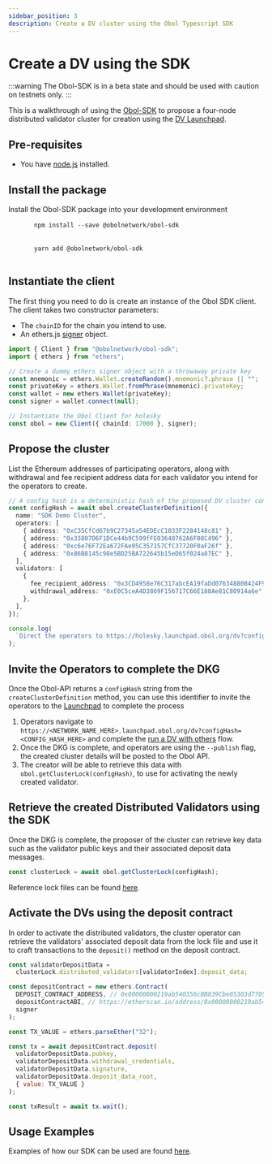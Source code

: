 ```yaml
---
sidebar_position: 3
description: Create a DV cluster using the Obol Typescript SDK
---
```



# Create a DV using the SDK

:::warning
The Obol-SDK is in a beta state and should be used with caution on testnets only.
:::

This is a walkthrough of using the [Obol-SDK](https://www.npmjs.com/package/@obolnetwork/obol-sdk) to propose a four-node distributed validator cluster for creation using the [DV Launchpad](../dvl/intro.md).

## Pre-requisites

- You have [node.js](https://nodejs.org/en) installed.

## Install the package

Install the Obol-SDK package into your development environment

<Tabs groupId="install-sdk">
  <TabItem value="npm" label="NPM" default>
    <pre>
      <code>npm install --save @obolnetwork/obol-sdk</code>
    </pre>
  </TabItem>
  <TabItem value="yarn" label="Yarn">
    <pre>
      <code>yarn add @obolnetwork/obol-sdk</code>
    </pre>
  </TabItem>
</Tabs>

## Instantiate the client

The first thing you need to do is create an instance of the Obol SDK client. The client takes two constructor parameters:

- The `chainID` for the chain you intend to use.
- An ethers.js [signer](https://docs.ethers.org/v6/api/providers/#Signer-signTypedData) object.

```ts
import { Client } from "@obolnetwork/obol-sdk";
import { ethers } from "ethers";

// Create a dummy ethers signer object with a throwaway private key
const mnemonic = ethers.Wallet.createRandom().mnemonic?.phrase || "";
const privateKey = ethers.Wallet.fromPhrase(mnemonic).privateKey;
const wallet = new ethers.Wallet(privateKey);
const signer = wallet.connect(null);

// Instantiate the Obol Client for holesky
const obol = new Client({ chainId: 17000 }, signer);
```

## Propose the cluster

List the Ethereum addresses of participating operators, along with withdrawal and fee recipient address data for each validator you intend for the operators to create.

```ts
// A config hash is a deterministic hash of the proposed DV cluster configuration
const configHash = await obol.createClusterDefinition({
  name: "SDK Demo Cluster",
  operators: [
    { address: "0xC35CfCd67b9C27345a54EDEcC1033F2284148c81" },
    { address: "0x33807D6F1DCe44b9C599fFE03640762A6F08C496" },
    { address: "0xc6e76F72Ea672FAe05C357157CfC37720F0aF26f" },
    { address: "0x86B8145c98e5BD25BA722645b15eD65f024a87EC" },
  ],
  validators: [
    {
      fee_recipient_address: "0x3CD4958e76C317abcEA19faDd076348808424F99",
      withdrawal_address: "0xE0C5ceA4D3869F156717C66E188Ae81C80914a6e",
    },
  ],
});

console.log(
  `Direct the operators to https://holesky.launchpad.obol.org/dv?configHash=${configHash} to complete the key generation process`
);
```

## Invite the Operators to complete the DKG

Once the Obol-API returns a `configHash` string from the `createClusterDefinition` method, you can use this identifier to invite the operators to the [Launchpad](../dvl/intro.md) to complete the process

1. Operators navigate to `https://<NETWORK_NAME_HERE>.launchpad.obol.org/dv?configHash=<CONFIG_HASH_HERE>` and complete the [run a DV with others](../start/quickstart_group.mdx) flow.
1. Once the DKG is complete, and operators are using the `--publish` flag, the created cluster details will be posted to the Obol API.
1. The creator will be able to retrieve this data with `obol.getClusterLock(configHash)`, to use for activating the newly created validator.

## Retrieve the created Distributed Validators using the SDK

Once the DKG is complete, the proposer of the cluster can retrieve key data such as the validator public keys and their associated deposit data messages.

```js
const clusterLock = await obol.getClusterLock(configHash);
```

Reference lock files can be found [here](https://github.com/ObolNetwork/charon/tree/main/cluster/testdata).

## Activate the DVs using the deposit contract

In order to activate the distributed validators, the cluster operator can retrieve the validators' associated deposit data from the lock file and use it to craft transactions to the `deposit()` method on the deposit contract.

```js
const validatorDepositData =
  clusterLock.distributed_validators[validatorIndex].deposit_data;

const depositContract = new ethers.Contract(
  DEPOSIT_CONTRACT_ADDRESS, // 0x00000000219ab540356cBB839Cbe05303d7705Fa for Mainnet, 0xff50ed3d0ec03aC01D4C79aAd74928BFF48a7b2b for Goerli
  depositContractABI, // https://etherscan.io/address/0x00000000219ab540356cBB839Cbe05303d7705Fa#code for Mainnet, and replace the address for Goerli
  signer
);

const TX_VALUE = ethers.parseEther("32");

const tx = await depositContract.deposit(
  validatorDepositData.pubkey,
  validatorDepositData.withdrawal_credentials,
  validatorDepositData.signature,
  validatorDepositData.deposit_data_root,
  { value: TX_VALUE }
);

const txResult = await tx.wait();
```

## Usage Examples

Examples of how our SDK can be used are found [here](https://github.com/ObolNetwork/obol-sdk-examples).

